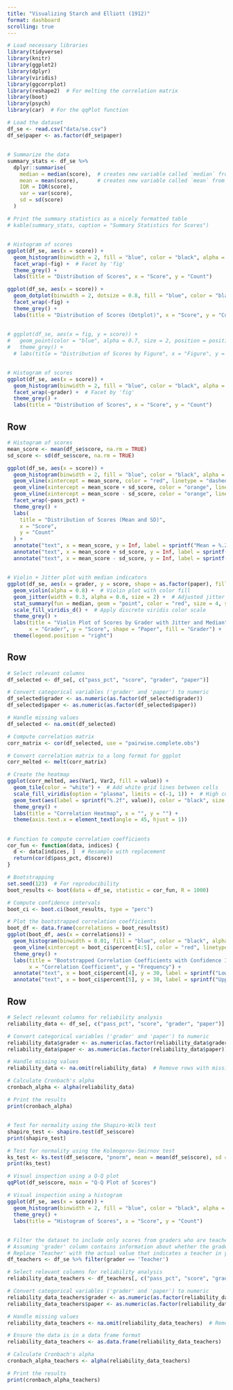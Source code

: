 ```yaml
---
title: "Visualizing Starch and Elliott (1912)"
format: dashboard
scrolling: true
---
```



```r
# Load necessary libraries
library(tidyverse)
library(knitr)
library(ggplot2)
library(dplyr)
library(viridis)
library(ggcorrplot)
library(reshape2)  # For melting the correlation matrix
library(boot)
library(psych)
library(car)  # For the qqPlot function
```


```r
# Load the dataset
df_se <- read.csv("data/se.csv")
df_se$paper <- as.factor(df_se$paper)
```

##

```r
# Summarize the data
summary_stats <- df_se %>%
  dplyr::summarise(
    median = median(score),  # creates new variable called `median` from the output of `median(score)`
    mean = mean(score),      # creates new variable called `mean` from the output of `mean(score)`
    IQR = IQR(score),
    var = var(score),
    sd = sd(score)
  )

# Print the summary statistics as a nicely formatted table
# kable(summary_stats, caption = "Summary Statistics for Scores")
```

##

```r
# Histogram of scores
ggplot(df_se, aes(x = score)) +
  geom_histogram(binwidth = 2, fill = "blue", color = "black", alpha = 0.7) +
  facet_wrap(~fig) +  # Facet by 'fig'
  theme_grey() +
  labs(title = "Distribution of Scores", x = "Score", y = "Count")
```

```r
ggplot(df_se, aes(x = score)) +
  geom_dotplot(binwidth = 2, dotsize = 0.8, fill = "blue", color = "black") +
  facet_wrap(~fig) +
  theme_grey() +
  labs(title = "Distribution of Scores (Dotplot)", x = "Score", y = "Count")
```

##

```r
# ggplot(df_se, aes(x = fig, y = score)) +
#   geom_point(color = "blue", alpha = 0.7, size = 2, position = position_jitter(width = 0.2, height = 0)) +
#   theme_grey() +
  # labs(title = "Distribution of Scores by Figure", x = "Figure", y = "Score")
```






##

```r
# Histogram of scores
ggplot(df_se, aes(x = score)) +
  geom_histogram(binwidth = 2, fill = "blue", color = "black", alpha = 0.7) +
  facet_wrap(~grader) +  # Facet by 'fig'
  theme_grey() +
  labs(title = "Distribution of Scores", x = "Score", y = "Count")
```

## Row 

```r
# Histogram of scores
mean_score <- mean(df_se$score, na.rm = TRUE)
sd_score <- sd(df_se$score, na.rm = TRUE)

ggplot(df_se, aes(x = score)) +
  geom_histogram(binwidth = 2, fill = "blue", color = "black", alpha = 0.7) +
  geom_vline(xintercept = mean_score, color = "red", linetype = "dashed", size = 1) +
  geom_vline(xintercept = mean_score + sd_score, color = "orange", linetype = "dotted", size = 1) +
  geom_vline(xintercept = mean_score - sd_score, color = "orange", linetype = "dotted", size = 1) +
  facet_wrap(~pass_pct) +
  theme_grey() +
  labs(
    title = "Distribution of Scores (Mean and SD)",
    x = "Score",
    y = "Count"
  ) +
  annotate("text", x = mean_score, y = Inf, label = sprintf("Mean = %.2f", mean_score), vjust = -0.5, color = "red") +
  annotate("text", x = mean_score + sd_score, y = Inf, label = sprintf("+1 SD = %.2f", mean_score + sd_score), vjust = -1.5, color = "orange") +
  annotate("text", x = mean_score - sd_score, y = Inf, label = sprintf("-1 SD = %.2f", mean_score - sd_score), vjust = -1.5, color = "orange")
```

##

```r
# Violin + Jitter plot with median indicators
ggplot(df_se, aes(x = grader, y = score, shape = as.factor(paper), fill = grader)) +
  geom_violin(alpha = 0.8) +  # Violin plot with color fill
  geom_jitter(width = 0.3, alpha = 0.6, size = 2) +  # Adjusted jitter properties
  stat_summary(fun = median, geom = "point", color = "red", size = 4, shape = 23, fill = "red") +  # Median indicator in red
  scale_fill_viridis_d() +  # Apply discrete viridis color scale
  theme_grey() +
  labs(title = "Violin Plot of Scores by Grader with Jitter and Median",
       x = "Grader", y = "Score", shape = "Paper", fill = "Grader") +
  theme(legend.position = "right")
```

## Row 

```r

# Select relevant columns
df_selected <- df_se[, c("pass_pct", "score", "grader", "paper")]

# Convert categorical variables ('grader' and 'paper') to numeric
df_selected$grader <- as.numeric(as.factor(df_selected$grader))
df_selected$paper <- as.numeric(as.factor(df_selected$paper))

# Handle missing values
df_selected <- na.omit(df_selected)  

# Compute correlation matrix
corr_matrix <- cor(df_selected, use = "pairwise.complete.obs")

# Convert correlation matrix to a long format for ggplot
corr_melted <- melt(corr_matrix)

# Create the heatmap
ggplot(corr_melted, aes(Var1, Var2, fill = value)) +
  geom_tile(color = "white") +  # Add white grid lines between cells
  scale_fill_viridis(option = "plasma", limits = c(-1, 1)) +  # High contrast colors
  geom_text(aes(label = sprintf("%.2f", value)), color = "black", size = 4) +  # Add correlation values
  theme_grey() +
  labs(title = "Correlation Heatmap", x = "", y = "") +
  theme(axis.text.x = element_text(angle = 45, hjust = 1))
```

##

```r

# Function to compute correlation coefficients
cor_fun <- function(data, indices) {
  d <- data[indices, ]  # Resample with replacement
  return(cor(d$pass_pct, d$score))
}

# Bootstrapping
set.seed(123)  # For reproducibility
boot_results <- boot(data = df_se, statistic = cor_fun, R = 1000)

# Compute confidence intervals
boot_ci <- boot.ci(boot_results, type = "perc")

# Plot the bootstrapped correlation coefficients
boot_df <- data.frame(correlations = boot_results$t)
ggplot(boot_df, aes(x = correlations)) +
  geom_histogram(binwidth = 0.01, fill = "blue", color = "black", alpha = 0.7) +
  geom_vline(xintercept = boot_ci$percent[4:5], color = "red", linetype = "dashed") +
  theme_grey() +
  labs(title = "Bootstrapped Correlation Coefficients with Confidence Intervals",
       x = "Correlation Coefficient", y = "Frequency") +
  annotate("text", x = boot_ci$percent[4], y = 30, label = sprintf("Lower CI: %.2f", boot_ci$percent[4]), hjust = 1, color = "red") +
  annotate("text", x = boot_ci$percent[5], y = 30, label = sprintf("Upper CI: %.2f", boot_ci$percent[5]), hjust = 0, color = "red")
```

## Row 

```r

# Select relevant columns for reliability analysis
reliability_data <- df_se[, c("pass_pct", "score", "grader", "paper")]

# Convert categorical variables ('grader' and 'paper') to numeric
reliability_data$grader <- as.numeric(as.factor(reliability_data$grader))
reliability_data$paper <- as.numeric(as.factor(reliability_data$paper))

# Handle missing values
reliability_data <- na.omit(reliability_data)  # Remove rows with missing data

# Calculate Cronbach's alpha
cronbach_alpha <- alpha(reliability_data)

# Print the results
print(cronbach_alpha)
```

##

```r
# Test for normality using the Shapiro-Wilk test
shapiro_test <- shapiro.test(df_se$score)
print(shapiro_test)

# Test for normality using the Kolmogorov-Smirnov test
ks_test <- ks.test(df_se$score, "pnorm", mean = mean(df_se$score), sd = sd(df_se$score))
print(ks_test)

# Visual inspection using a Q-Q plot
qqPlot(df_se$score, main = "Q-Q Plot of Scores")

# Visual inspection using a histogram
ggplot(df_se, aes(x = score)) +
  geom_histogram(binwidth = 2, fill = "blue", color = "black", alpha = 0.7) +
  theme_grey() +
  labs(title = "Histogram of Scores", x = "Score", y = "Count")
```
##

```r
# Filter the dataset to include only scores from graders who are teachers
# Assuming 'grader' column contains information about whether the grader is a teacher
# Replace 'Teacher' with the actual value that indicates a teacher in your dataset
df_teachers <- df_se %>% filter(grader == 'Teacher')

# Select relevant columns for reliability analysis
reliability_data_teachers <- df_teachers[, c("pass_pct", "score", "grader", "paper")]

# Convert categorical variables ('grader' and 'paper') to numeric
reliability_data_teachers$grader <- as.numeric(as.factor(reliability_data_teachers$grader))
reliability_data_teachers$paper <- as.numeric(as.factor(reliability_data_teachers$paper))

# Handle missing values
reliability_data_teachers <- na.omit(reliability_data_teachers)  # Remove rows with missing data

# Ensure the data is in a data frame format
reliability_data_teachers <- as.data.frame(reliability_data_teachers)

# Calculate Cronbach's alpha
cronbach_alpha_teachers <- alpha(reliability_data_teachers)

# Print the results
print(cronbach_alpha_teachers)
```

